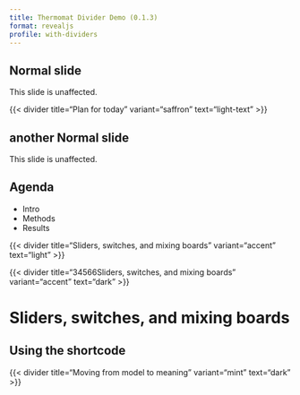 ```yaml
---
title: Thermomat Divider Demo (0.1.3)
format: revealjs
profile: with-dividers
---
```


## Normal slide

This slide is unaffected.


{{< divider title="Plan for today" variant="saffron" text="light-text" >}}

## another Normal slide

This slide is unaffected.

::: {.divider title="Plan .... for today" variant="saffron" text="dark"}
:::

## Agenda
- Intro
- [Methods]{.coral}
- [Results]{.mint}

{{< divider title="Sliders, switches, and mixing boards" variant="accent" text="light" >}}

{{< divider title="34566Sliders, switches, and mixing boards" variant="accent" text="dark" >}}

# Sliders, switches, and mixing boards {.section-divider .ustwo-red}

## Using the shortcode

{{< divider title="Moving from model to meaning" variant="mint" text="dark" >}}
